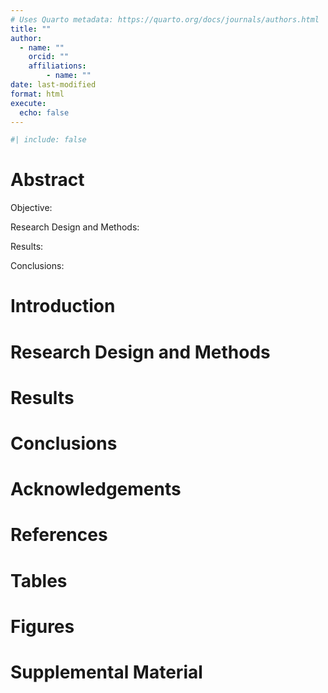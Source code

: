 ```yaml
---
# Uses Quarto metadata: https://quarto.org/docs/journals/authors.html
title: ""
author:
  - name: ""
    orcid: ""
    affiliations: 
        - name: ""
date: last-modified
format: html
execute:
  echo: false
---
```


```r
#| include: false
```

# Abstract

Objective:

Research Design and Methods:

Results:

Conclusions:

# Introduction 

# Research Design and Methods

# Results

# Conclusions

# Acknowledgements

# References

# Tables

# Figures

# Supplemental Material
